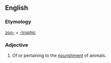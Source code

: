 ==English==

===Etymology===
[[zoo-]] + [[-trophic]]

===Adjective===
{{en-adj|-}}

# {{physiology}} Of or pertaining to the [[nourishment]] of animals.